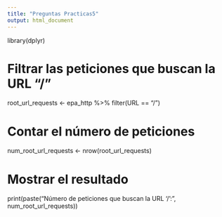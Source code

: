 ```yaml
---
title: "Preguntas Practicas5"
output: html_document
---
```


library(dplyr)

# Filtrar las peticiones que buscan la URL "/"
root_url_requests <- epa_http %>% filter(URL == "/")

# Contar el número de peticiones
num_root_url_requests <- nrow(root_url_requests)

# Mostrar el resultado
print(paste("Número de peticiones que buscan la URL '/':", num_root_url_requests))

